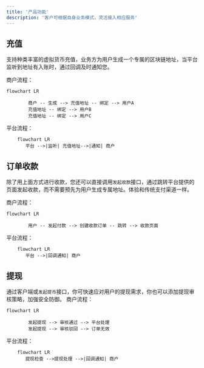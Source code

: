 ```yaml
---
title: '产品功能'
description: '客户可根据自身业务模式，灵活接入相应服务'
---
```


## 充值
支持种类丰富的虚拟货币充值，业务方为用户生成一个专属的区块链地址，当平台监听到地址有入账时，通过回调及时通知您。

商户流程：


```mermaid
flowchart LR

        商户 -- 生成 --> 充值地址 -- 绑定 --> 用户A
        充值地址 -- 绑定 --> 用户B
        充值地址 -- 绑定 --> 用户C

```

平台流程：

```mermaid
    flowchart LR
       平台 -->|监听| 充值地址-->|通知| 商户

```



## 订单收款
除了用上面方式进行收款，您还可以直接调用`发起收款`接口，通过跳转平台提供的页面发起收款，而不需要预先为用户生成专属地址。体验和传统支付渠道一样。

商户流程：
```mermaid
flowchart LR

        用户 -- 发起付款 --> 创建收款订单 -- 跳转 --> 收款页面

```

平台流程：

```mermaid
    flowchart LR
       平台 -->|回调通知| 商户

```



## 提现
通过客户端或`发起提币`接口，你可快速应对用户的提现需求，你也可以添加提现审核策略，加强安全防御。
商户流程：
```mermaid
flowchart LR

        发起提现 --> 审核通过 --> 平台处理
        发起提现 --> 审核驳回 --> 订单无效

```

平台流程：

```mermaid
    flowchart LR
       提现检查 -->提现处理 -->|回调通知| 商户

```


